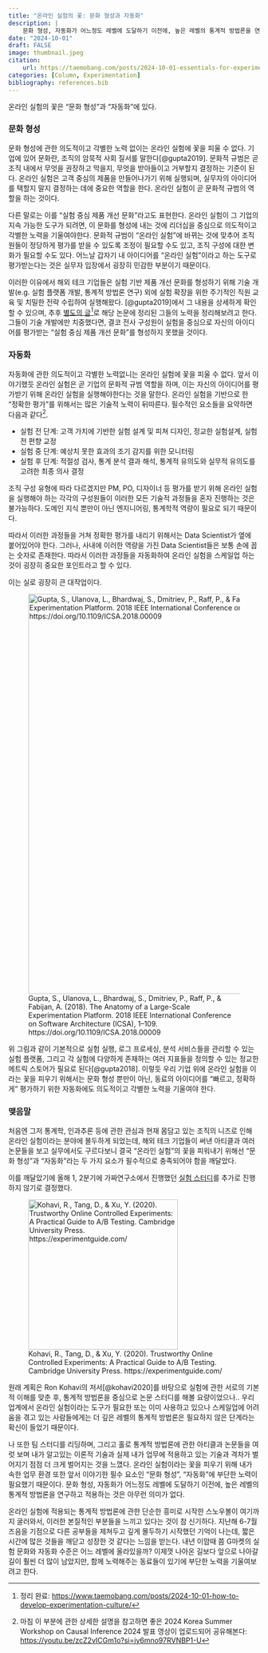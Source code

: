 ```yaml
---
title: "온라인 실험의 꽃: 문화 형성과 자동화"
description: |
    문화 형성, 자동화가 어느정도 레벨에 도달하기 이전에, 높은 레벨의 통계적 방법론을 연구하고 적용하는 것은 아무런 의미가 없다.
date: "2024-10-01"
draft: FALSE
image: thumbnail.jpeg
citation:
    url: https://taemobang.com/posts/2024-10-01-essentials-for-experimentation/
categories: [Column, Experimentation]
bibliography: references.bib
---
```


온라인 실험의 꽃은 "문화 형성"과 "자동화"에 있다.

### 문화 형성

문화 형성에 관한 의도적이고 각별한 노력 없이는 온라인 실험에 꽃을 피울 수 없다. 기업에 있어 문화란, 조직의 암묵적 사회 질서를 말한다[@gupta2019]. 문화적 규범은 곧 조직 내에서 무엇을 권장하고 막을지, 무엇을 받아들이고 거부할지 결정하는 기준이 된다. 온라인 실험은 고객 중심의 제품을 만들어나가기 위해 실행되며, 실무자의 아이디어를 택할지 말지 결정하는 데에 중요한 역할을 한다. 온라인 실험이 곧 문화적 규범의 역할을 하는 것이다.

다른 말로는 이를 "실험 중심 제품 개선 문화"라고도 표현한다. 온라인 실험이 그 기업의 지속 가능한 도구가 되려면, 이 문화를 형성에 내는 것에 리더십을 중심으로 의도적이고 각별한 노력을 기울여야한다. 문화적 규범이 "온라인 실험"에 바뀌는 것에 맞추어 조직원들이 정당하게 평가를 받을 수 있도록 조정이 필요할 수도 있고, 조직 구성에 대한 변화가 필요할 수도 있다. 어느날 갑자기 내 아이디어를 "온라인 실험"이라고 하는 도구로 평가받는다는 것은 실무자 입장에서 굉장히 민감한 부분이기 때문이다.

이러한 이유에서 해외 테크 기업들은 실험 기반 제품 개선 문화를 형성하기 위해 기술 개발(e.g. 실험 플랫폼 개발, 통계적 방법론 연구) 외에 실험 확장을 위한 주기적인 직원 교육 및 치밀한 전략 수립하여 실행해왔다. [@gupta2019]에서 그 내용을 상세하게 확인할 수 있으며, 추후 [별도의 글](https://www.taemobang.com/posts/2024-10-01-how-to-develop-experimentation-culture/)[^1]로 해당 논문에 정리된 그들의 노력을 정리해보려고 한다. 그들이 기술 개발에만 치중했다면, 결코 전사 구성원이 실험을 중심으로 자신의 아이디어를 평가받는 "실험 중심 제품 개선 문화"를 형성하지 못했을 것이다.

[^1]: 정리 완료: <https://www.taemobang.com/posts/2024-10-01-how-to-develop-experimentation-culture/>

### 자동화

자동화에 관한 의도적이고 각별한 노력없니는 온라인 실험에 꽃을 피울 수 없다. 앞서 이야기했듯 온라인 실험은 곧 기업의 문화적 규범 역할을 하며, 이는 자신의 아이디어를 평가받기 위해 온라인 실험을 실행해야한다는 것을 말한다. 온라인 실험을 기반으로 한 "정확한 평가"를 위해서는 많은 기술적 노력이 뒤따른다. 필수적인 요소들을 요약하면 다음과 같다[^2].

[^2]: 마침 이 부분에 관한 상세한 설명을 참고하면 좋은 2024 Korea Summer Workshop on Causal Inference 2024 발표 영상이 업로드되어 공유해본다: <https://youtu.be/zcZ2vICGm1o?si=jy6mno97RVNBP1-U>

-   실험 전 단계: 고객 가치에 기반한 실험 설계 및 피쳐 디자인, 정교한 실험설계, 실험 전 편향 교정
-   실험 중 단계: 예상치 못한 효과의 조기 감지를 위한 모니터링
-   실험 후 단계: 적절성 검사, 통계 분석 결과 해석, 통계적 유의도와 실무적 유의도를 고려한 최종 의사 결정

조직 구성 유형에 따라 다르겠지만 PM, PO, 디자이너 등 평가를 받기 위해 온라인 실험을 실행해야 하는 각각의 구성원들이 이러한 모든 기술적 과정들을 혼자 진행하는 것은 불가능하다. 도메인 지식 뿐만이 아닌 엔지니어링, 통계학적 역량이 필요로 되기 때문이다.

따라서 이러한 과정들을 거쳐 정확한 평가를 내리기 위해서는 Data Scientist가 옆에 붙어있어야 한다. 그러나, 사내에 이러한 역량을 가진 Data Scientist들은 보통 손에 꼽는 숫자로 존재한다. 따라서 이러한 과정들을 자동화하여 온라인 실험을 스케일업 하는 것이 굉장히 중요한 포인트라고 할 수 있다.

이는 실로 굉장히 큰 대작업이다.

![Gupta, S., Ulanova, L., Bhardwaj, S., Dmitriev, P., Raff, P., & Fabijan, A. (2018). The Anatomy of a Large-Scale Experimentation Platform. 2018 IEEE International Conference on Software Architecture (ICSA), 1–109. https://doi.org/10.1109/ICSA.2018.00009](images/paste-1.png){fig-align="center" width="800"}

위 그림과 같이 기본적으로 실험 실행, 로그 프로세싱, 분석 서비스들을 관리할 수 있는 실험 플랫폼, 그리고 각 실험에 다양하게 존재하는 여러 지표들을 정의할 수 있는 정교한 메트릭 스토어가 필요로 된다[@gupta2018]. 이렇듯 우리 기업 위에 온라인 실험을 이라는 꽃을 피우기 위해서는 문화 형성 뿐만이 아닌, 동료의 아이디어를 "빠르고, 정확하게" 평가하기 위한 자동화에도 의도적이고 각별한 노력을 기울여야 한다.

### 맺음말

처음엔 그저 통계학, 인과추론 등에 관한 관심과 현재 몸담고 있는 조직의 니즈로 인해 온라인 실험이라는 분야에 몰두하게 되었는데, 해외 테크 기업들이 써낸 아티클과 여러 논문들을 보고 실무에서도 구르다보니 결국 "온라인 실험"의 꽃을 피워내기 위해선 "문화 형성"과 "자동화"라는 두 가지 요소가 필수적으로 충족되어야 함을 깨달았다.

이를 깨달았기에 올해 1, 2분기에 가짜연구소에서 진행했던 [실험 스터디](https://github.com/CausalInferenceLab/OCE-Materials)를 추가로 진행하지 않기로 결정했다.

![Kohavi, R., Tang, D., & Xu, Y. (2020). Trustworthy Online Controlled Experiments: A Practical Guide to A/B Testing. Cambridge University Press. https://experimentguide.com/](images/paste-2.png){fig-align="center" width="300"}

원래 계획은 Ron Kohavi의 저서[@kohavi2020]를 바탕으로 실험에 관한 서로의 기본적 이해를 맞춘 후, 통계적 방법론을 중심으로 논문 스터디를 해볼 요량이었으나.. 우리 업계에서 온라인 실험이라는 도구가 필요한 또는 이미 사용하고 있으나 스케일업에 어려움을 겪고 있는 사람들에게는 더 깊은 레벨의 통계적 방법론은 필요하지 않은 단계라는 확신이 들었기 때문이다.

나 또한 팀 스터디를 리딩하며, 그리고 홀로 통계적 방법론에 관한 아티클과 논문들을 여럿 보며 내가 알고있는 이론적 기술과 실제 내가 업무에 적용하고 있는 기술과 격차가 벌어지기 점점 더 크게 벌어지는 것을 느꼈다. 온라인 실험이라는 꽃을 피우기 위해 내가 속한 업무 환경 또한 앞서 이야기한 필수 요소인 "문화 형성", "자동화"에 부단한 노력이 필요했기 때문이다. 문화 형성, 자동화가 어느정도 레벨에 도달하기 이전에, 높은 레벨의 통계적 방법론을 연구하고 적용하는 것은 아무런 의미가 없다.

온라인 실험에 적용되는 통계적 방법론에 관한 단순한 흥미로 시작한 스노우볼이 여기까지 굴러와서, 이러한 본질적인 부분들을 느끼고 있다는 것이 참 신기하다. 지난해 6-7월 즈음을 기점으로 다른 공부들을 제쳐두고 깊게 몰두하기 시작했던 기억이 나는데, 짧은 시간에 많은 것들을 깨닫고 성장한 것 같다는 느낌을 받는다. 내년 이맘때 쯤 G마켓의 실험 문화와 자동화 수준은 어느 레벨에 올라있을까? 이제껏 나아온 길보다 앞으로 나아갈 길이 훨씬 더 많이 남았지만, 함께 노력해주는 동료들이 있기에 부단한 노력을 기울여보려고 한다.